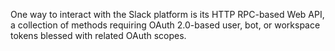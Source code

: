 One way to interact with the Slack platform is its HTTP RPC-based Web API, a collection of methods requiring OAuth 2.0-based user, bot, or workspace tokens blessed with related OAuth scopes.